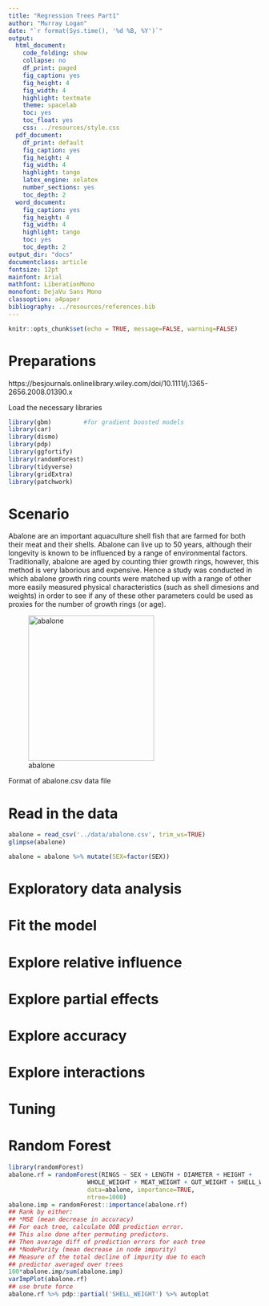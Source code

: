 ```yaml
---
title: "Regression Trees Part1"
author: "Murray Logan"
date: "`r format(Sys.time(), '%d %B, %Y')`"
output:
  html_document:
    code_folding: show
    collapse: no
    df_print: paged
    fig_caption: yes
    fig_height: 4
    fig_width: 4
    highlight: textmate
    theme: spacelab
    toc: yes
    toc_float: yes
    css: ../resources/style.css
  pdf_document:
    df_print: default
    fig_caption: yes
    fig_height: 4
    fig_width: 4
    highlight: tango
    latex_engine: xelatex
    number_sections: yes
    toc_depth: 2
  word_document:
    fig_caption: yes
    fig_height: 4
    fig_width: 4
    highlight: tango
    toc: yes
    toc_depth: 2
output_dir: "docs"
documentclass: article
fontsize: 12pt
mainfont: Arial
mathfont: LiberationMono
monofont: DejaVu Sans Mono
classoption: a4paper
bibliography: ../resources/references.bib
---
```


```r
knitr::opts_chunk$set(echo = TRUE, message=FALSE, warning=FALSE)
```

# Preparations

https://besjournals.onlinelibrary.wiley.com/doi/10.1111/j.1365-2656.2008.01390.x

Load the necessary libraries

```r
library(gbm)         #for gradient boosted models
library(car)
library(dismo)
library(pdp)
library(ggfortify)
library(randomForest)
library(tidyverse)
library(gridExtra)
library(patchwork)
```

# Scenario

Abalone are an important aquaculture shell fish that are farmed
for both their meat and their shells.  Abalone can live up to 50 
years, although their longevity is known to be influenced by a 
range of environmental factors.  Traditionally, abalone are aged
by counting thier growth rings, however, this method is very
laborious and expensive.  Hence a study was conducted in which abalone
growth ring counts were matched up with a range of other more easily
measured physical characteristics (such as shell dimesions and weights)
in order to see if any of these other parameters could be used as
proxies for the number of growth rings (or age).

![abalone](../resources/abalone.jpg){width="251" height="290"}

Format of abalone.csv data file


# Read in the data

```r
abalone = read_csv('../data/abalone.csv', trim_ws=TRUE)
glimpse(abalone)
```

```r
abalone = abalone %>% mutate(SEX=factor(SEX))
```


# Exploratory data analysis


# Fit the model


# Explore relative influence


# Explore partial effects


# Explore accuracy


# Explore interactions {.tabset .tabset-faded}


# Tuning


# Random Forest
```r
library(randomForest)
abalone.rf = randomForest(RINGS ~ SEX + LENGTH + DIAMETER + HEIGHT +
                      WHOLE_WEIGHT + MEAT_WEIGHT + GUT_WEIGHT + SHELL_WEIGHT,
                      data=abalone, importance=TRUE,
                      ntree=1000)
abalone.imp = randomForest::importance(abalone.rf)
## Rank by either:
## *MSE (mean decrease in accuracy)
## For each tree, calculate OOB prediction error.
## This also done after permuting predictors.
## Then average diff of prediction errors for each tree
## *NodePurity (mean decrease in node impurity)
## Measure of the total decline of impurity due to each
## predictor averaged over trees
100*abalone.imp/sum(abalone.imp)
varImpPlot(abalone.rf)
## use brute force
abalone.rf %>% pdp::partial('SHELL_WEIGHT') %>% autoplot
```
